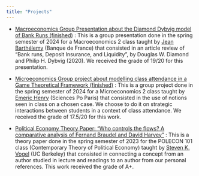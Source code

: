 ```yaml
---
title: "Projects"
---
```


\begin{center}
Welcome tom my project webpage. You will find here a list of ongoing or past projects I have worked on.
\end{center}

- [Macroeconomics Group Presentation about the Diamond Dybvig model of Bank Runs (finished)](macro_pre.pdf) : 
This is a group presentation done in the spring semester of 2024 for a Macroeconomics 2 class taught by [Jean Barthélemy](https://sites.google.com/site/jeanbarthelemyeconomist/home) (Banque de France) that consisted in an article review of "Bank runs, Deposit Insurance, and Liquidity", by Douglas W. Diamond and Philip H. Dybvig (2020). We received the grade of 19/20 for this presentation.

- [Microeconomics Group project about modelling class attendance in a Game Theoretical Framework (finished)](Micro_Group_Project.pdf) : 
This is a group project done in the spring semester of 2024 for a Microeconomics 2 class taught by [Emeric Henry](https://sites.google.com/site/emericmlhenry/home) (Sciences Po Paris) that consisted in the use of notions seen in class on a chosen case. We choose to do it on strategic interactions between students in a context of class attendance. We received the grade of 17.5/20 for this work.

- [Political Economy Theory Paper: "Who controls the flows? A comparative analysis of Fernand Braudel and David Harvey"](theory-paper_braudel-harvey.pdf) : 
This is a theory paper done in the spring semester of 2023 for the POLECON 101 class (Contemporary Theory of Political Economy) taught by [Steven K. Vogel](https://polisci.berkeley.edu/people/person/steven-vogel) (UC Berkeley) that consisted in connecting a concept from an author studied in lecture and readings to an author from our personal references. This work received the grade of A+.
